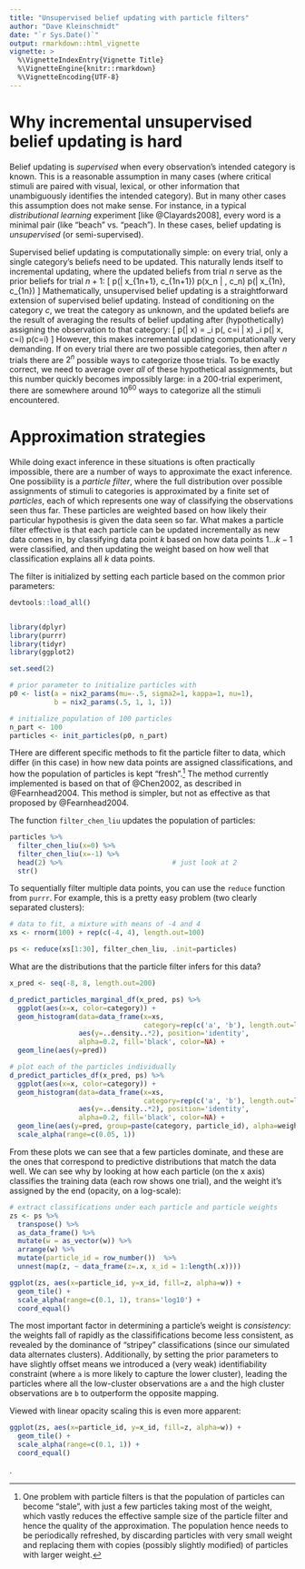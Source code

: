 ```yaml
---
title: "Unsupervised belief updating with particle filters"
author: "Dave Kleinschmidt"
date: "`r Sys.Date()`"
output: rmarkdown::html_vignette
vignette: >
  %\VignetteIndexEntry{Vignette Title}
  %\VignetteEngine{knitr::rmarkdown}
  %\VignetteEncoding{UTF-8}
---
```


# Why incremental unsupervised belief updating is hard

Belief updating is _supervised_ when every observation's intended category is
known.  This is a reasonable assumption in many cases (where critical stimuli
are paired with visual, lexical, or other information that unambiguously
identifies the intended category).  But in many other cases this assumption does
not make sense.  For instance, in a typical _distributional learning_ experiment
[like @Clayards2008], every word is a minimal pair (like "beach" vs. "peach").
In these cases, belief updating is _unsupervised_ (or semi-supervised).

Supervised belief updating is computationally simple: on every trial, only a
single category's beliefs need to be updated.  This naturally lends itself to
incremental updating, where the updated beliefs from trial $n$ serve as the
prior beliefs for trial $n+1$:
\[ 
p(\theta | x_{1\ldots n+1}, c_{1\ldots n+1}) 
  \propto 
  p(x_n | \theta, c_n)
  p(\theta | x_{1\ldots n}, c_{1\ldots n}) 
\]
Mathematically, unsupervised belief updating is a straightforward extension of
supervised belief updating.  Instead of conditioning on the category $c$, we
treat the category as unknown, and the updated beliefs are the result of
averaging the results of belief updating after (hypothetically) assigning the
observation to that category:
\[
p(\theta | x) 
  = \sum_i p(\theta, c=i | x)
  \propto \sum_i p(\theta | x, c=i) p(c=i)
\]
However, this makes incremental updating computationally very demanding.  If on
every trial there are two possible categories, then after $n$ trials there are
$2^n$ possible ways to categorize those trials.  To be exactly correct, we need
to average over _all_ of these hypothetical assignments, but this number quickly
becomes impossibly large: in a 200-trial experiment, there are somewhere around
$10^60$ ways to categorize all the stimuli encountered.

# Approximation strategies

While doing exact inference in these situations is often practically impossible,
there are a number of ways to approximate the exact inference.  One possibility
is a _particle filter_, where the full distribution over possible assignments of
stimuli to categories is approximated by a finite set of _particles_, each of
which represents one way of classifying the observations seen thus far.  These
particles are weighted based on how likely their particular hypothesis is given
the data seen so far.  What makes a particle filter effective is that each
particle can be updated incrementally as new data comes in, by classifying data
point $k$ based on how data points $1\ldots k-1$ were classified, and then
updating the weight based on how well that classification explains all $k$ data
points.

The filter is initialized by setting each particle based on the common prior
parameters:

```r

devtools::load_all()


library(dplyr)
library(purrr)
library(tidyr)
library(ggplot2)

set.seed(2)

# prior parameter to initialize particles with
p0 <- list(a = nix2_params(mu=-.5, sigma2=1, kappa=1, nu=1),
           b = nix2_params(.5, 1, 1, 1))

# initialize population of 100 particles
n_part <- 100
particles <- init_particles(p0, n_part)

```

THere are different specific methods to fit the particle filter to data, which
differ (in this case) in how new data points are assigned classifications, and
how the population of particles is kept "fresh".[^stale-particles] The method
currently implemented is based on that of @Chen2002, as described in
@Fearnhead2004.  This method is simpler, but not as effective as that proposed
by @Fearnhead2004.

[^stale-particles]: One problem with particle filters is that the population of
particles can become "stale", with just a few particles taking most of the
weight, which vastly reduces the effective sample size of the particle filter
and hence the quality of the approximation.  The population hence needs to be
periodically refreshed, by discarding particles with very small weight and
replacing them with copies (possibly slightly modified) of particles with larger
weight.

The function `filter_chen_liu` updates the population of particles:

```r

particles %>%
  filter_chen_liu(x=0) %>%
  filter_chen_liu(x=-1) %>%
  head(2) %>%                           # just look at 2
  str()

```

To sequentially filter multiple data points, you can use the `reduce` function
from `purrr`.  For example, this is a pretty easy problem (two clearly separated
clusters):

```r

# data to fit, a mixture with means of -4 and 4
xs <- rnorm(100) + rep(c(-4, 4), length.out=100)

ps <- reduce(xs[1:30], filter_chen_liu, .init=particles)

```

What are the distributions that the particle filter infers for this data?

```r

x_pred <- seq(-8, 8, length.out=200)

d_predict_particles_marginal_df(x_pred, ps) %>%
  ggplot(aes(x=x, color=category)) +
  geom_histogram(data=data_frame(x=xs,
                                 category=rep(c('a', 'b'), length.out=length(x))),
                 aes(y=..density..*2), position='identity',
                 alpha=0.2, fill='black', color=NA) +
  geom_line(aes(y=pred))

# plot each of the particles individually
d_predict_particles_df(x_pred, ps) %>%
  ggplot(aes(x=x, color=category)) +
  geom_histogram(data=data_frame(x=xs,
                                 category=rep(c('a', 'b'), length.out=length(x))),
                 aes(y=..density..*2), position='identity',
                 alpha=0.2, fill='black', color=NA) +
  geom_line(aes(y=pred, group=paste(category, particle_id), alpha=weight)) +
  scale_alpha(range=c(0.05, 1))

```

From these plots we can see that a few particles dominate, and these are the
ones that correspond to predictive distributions that match the data well.  We
can see why by looking at how each particle (on the x axis) classifies the
training data (each row shows one trial), and the weight it's assigned by the
end (opacity, on a log-scale):

```r

# extract classifications under each particle and particle weights
zs <- ps %>%
  transpose() %>%
  as_data_frame() %>%
  mutate(w = as_vector(w)) %>%
  arrange(w) %>%
  mutate(particle_id = row_number())  %>%
  unnest(map(z, ~ data_frame(z=.x, x_id = 1:length(.x))))

ggplot(zs, aes(x=particle_id, y=x_id, fill=z, alpha=w)) +
  geom_tile() +
  scale_alpha(range=c(0.1, 1), trans='log10') +
  coord_equal()

```

The most important factor in determining a particle's weight is _consistency_:
the weights fall of rapidly as the classififications become less consistent, as
revealed by the dominance of "stripey" classifications (since our simulated data
alternates clusters).  Additionally, by setting the prior parameters to have
slightly offset means we introduced a (very weak) identifiability constraint
(where `a` is more likely to capture the lower cluster), leading the particles
where all the low-cluster observations are `a` and the high cluster observations
are `b` to outperform the opposite mapping.

Viewed with linear opacity scaling this is even more apparent:

```r
ggplot(zs, aes(x=particle_id, y=x_id, fill=z, alpha=w)) +
  geom_tile() +
  scale_alpha(range=c(0.1, 1)) +
  coord_equal()

```

.
